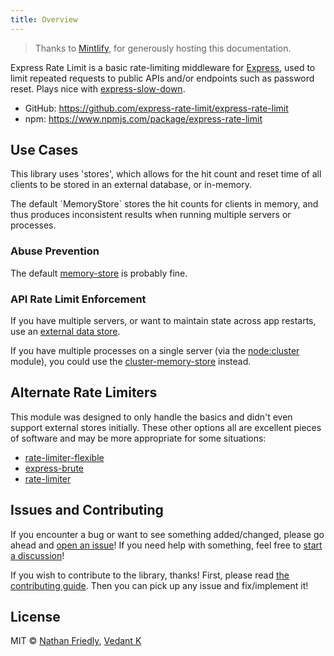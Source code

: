 ```yaml
---
title: Overview
---
```


> Thanks to [Mintlify](https://www.mintlify.com), for generously hosting this
> documentation.

Express Rate Limit is a basic rate-limiting middleware for
[Express](http://expressjs.com/), used to limit repeated requests to public APIs
and/or endpoints such as password reset. Plays nice with
[express-slow-down](https://www.npmjs.com/package/express-slow-down).

- GitHub: https://github.com/express-rate-limit/express-rate-limit
- npm: https://www.npmjs.com/package/express-rate-limit

## Use Cases

This library uses 'stores', which allows for the hit count and reset time of all
clients to be stored in an external database, or in-memory.

<Warning>
	The default `MemoryStore` stores the hit counts for clients in memory, and
	thus produces inconsistent results when running multiple servers or processes.
</Warning>

### Abuse Prevention

The default
[memory-store](https://github.com/express-rate-limit/express-rate-limit/blob/main/source/memory-store.ts)
is probably fine.

### API Rate Limit Enforcement

If you have multiple servers, or want to maintain state across app restarts, use
an [external data store](/docs/reference/configuration#store).

If you have multiple processes on a single server (via the
[node:cluster](https://nodejs.org/api/cluster.html) module), you could use the
[cluster-memory-store](https://npmjs.com/package/@express-rate-limit/cluster-memory-store)
instead.

## Alternate Rate Limiters

This module was designed to only handle the basics and didn't even support
external stores initially. These other options all are excellent pieces of
software and may be more appropriate for some situations:

- [rate-limiter-flexible](https://www.npmjs.com/package/rate-limiter-flexible)
- [express-brute](https://www.npmjs.com/package/express-brute)
- [rate-limiter](https://www.npmjs.com/package/express-limiter)

## Issues and Contributing

If you encounter a bug or want to see something added/changed, please go ahead
and
[open an issue](https://github.com/nfriexpress-rate-limitedly/express-rate-limit/issues/new)!
If you need help with something, feel free to
[start a discussion](https://github.com/express-rate-limit/express-rate-limit/discussions/new)!

If you wish to contribute to the library, thanks! First, please read
[the contributing guide](/docs/guides/contributing). Then you can pick up any
issue and fix/implement it!

## License

MIT © [Nathan Friedly](http://nfriedly.com/),
[Vedant K](https://github.com/gamemaker1)
